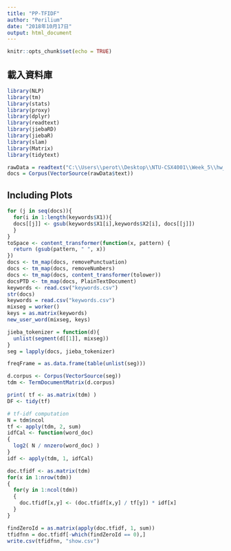 ```yaml
---
title: "PP-TFIDF"
author: "Perilium"
date: "2018年10月17日"
output: html_document
---
```


```r
knitr::opts_chunk$set(echo = TRUE)
```

## 載入資料庫

```r
library(NLP)
library(tm)
library(stats)
library(proxy)
library(dplyr)
library(readtext)
library(jiebaRD)
library(jiebaR)
library(slam)
library(Matrix)
library(tidytext)
```
```r
rawData = readtext("C:\\Users\\perot\\Desktop\\NTU-CSX4001\\Week_5\\hw_5\\TFIDF_PrivacyPolicy\\corpus\\*.txt")
docs = Corpus(VectorSource(rawData$text))
```
## Including Plots

```r
for (j in seq(docs)){
  for(i in 1:length(keywords$X1)){
  docs[[j]] <- gsub(keywords$X1[i],keywords$X2[i], docs[[j]])
  }
}
toSpace <- content_transformer(function(x, pattern) {
  return (gsub(pattern, " ", x))
})
docs <- tm_map(docs, removePunctuation)
docs <- tm_map(docs, removeNumbers)
docs <- tm_map(docs, content_transformer(tolower))
docsPTD <- tm_map(docs, PlainTextDocument)
keywords <- read.csv("keywords.csv")
str(docs)
keywords = read.csv("keywords.csv")
mixseg = worker()
keys = as.matrix(keywords)
new_user_word(mixseg, keys)

jieba_tokenizer = function(d){
  unlist(segment(d[[1]], mixseg))
}
seg = lapply(docs, jieba_tokenizer)
```


```r
freqFrame = as.data.frame(table(unlist(seg)))

d.corpus <- Corpus(VectorSource(seg))
tdm <- TermDocumentMatrix(d.corpus)

print( tf <- as.matrix(tdm) )
DF <- tidy(tf)
```


```r
# tf-idf computation
N = tdm$ncol
tf <- apply(tdm, 2, sum)
idfCal <- function(word_doc)
{ 
  log2( N / nnzero(word_doc) ) 
}
idf <- apply(tdm, 1, idfCal)

doc.tfidf <- as.matrix(tdm)
for(x in 1:nrow(tdm))
{
  for(y in 1:ncol(tdm))
  {
    doc.tfidf[x,y] <- (doc.tfidf[x,y] / tf[y]) * idf[x]
  }
}

findZeroId = as.matrix(apply(doc.tfidf, 1, sum))
tfidfnn = doc.tfidf[-which(findZeroId == 0),]
write.csv(tfidfnn, "show.csv")
```